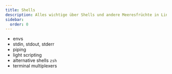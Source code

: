 ```yaml
---
title: Shells
description: Alles wichtige über Shells und andere Meeresfrüchte in Linux.
sidebar:
  order: 0
---
```


- envs
- stdin, stdout, stderr
- piping
- light scripting
- alternative shells `zsh`
- terminal multiplexers
